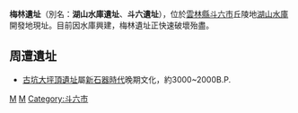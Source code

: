 {{unreferenced|time=2010-07-30T01:12:21+00:00}}
{{Notability Unreferenced |time=2017-06-09T20:22:29+00:00}}
'''梅林遺址'''（別名：'''湖山水庫遺址'''、'''斗六遺址'''），位於[[雲林縣|雲林縣]][[斗六市|斗六市]]丘陵地[[湖山水庫|湖山水庫]]開發地現址。目前因水庫興建，梅林遺址正快速破壞殆盡。

==周遭遺址==
* [[古坑大坪頂遺址|古坑大坪頂遺址]]屬[[新石器時代|新石器時代]]晚期文化，約3000~2000B.P.

{{台灣考古遺址}}

[[Category:台灣考古遺址|M]]
[[Category:雲林縣文化|M]]
[[Category:斗六市|Category:斗六市]]